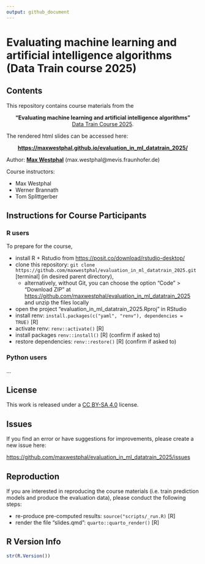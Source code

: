 ```yaml
---
output: github_document
---
```


# Evaluating machine learning and artificial intelligence algorithms (Data Train course 2025)

<!-- badges: start -->
<!-- badges: end -->


## Contents

This repository contains course materials from the 

<center>

**"Evaluating machine learning and artificial intelligence algorithms"** </br>
[Data Train Course 2025](https://www.bremen-research.de/data-train/courses/course-catalogue/course-details?event_id=45). 

</center>

The rendered html slides can be accessed here:
<center>

**<https://maxwestphal.github.io/evaluation_in_ml_datatrain_2025/>**

</center>

Author: [**Max Westphal**](https://www.linkedin.com/in/maxwestphal/) (max.westphal@mevis.fraunhofer.de)

Course instructors:

- Max Westphal
- Werner Brannath
- Tom Splittgerber

## Instructions for Course Participants

### R users

To prepare for the course,

- install R + Rstudio from <https://posit.co/download/rstudio-desktop/>
- clone this repository: `git clone https://github.com/maxwestphal/evaluation_in_ml_datatrain_2025.git` [terminal] (in desired parent directory),
  - alternatively, without Git, you can choose the option "Code" > "Download ZIP" at [https://github.com/maxwestphal/evaluation_in_ml_datatrain_2025](https://github.com/maxwestphal/evaluation_in_ml_datatrain_2025) and unzip the files locally
- open the project "evaluation_in_ml_datatrain_2025.Rproj" in RStudio
- install renv: `install.packages(c("yaml", "renv"), dependencies = TRUE)` [R]
- activate renv: `renv::activate()` [R]
- install packages `renv::install()` [R] (confirm if asked to)
- restore dependencies: `renv::restore()` [R] (confirm if asked to)

### Python users

...


## License

This work is released under a [CC BY-SA 4.0](https://creativecommons.org/licenses/by-sa/4.0/) license.


## Issues

If you find an error or have suggestions for improvements, please create a new issue here:

<https://github.com/maxwestphal/evaluation_in_ml_datatrain_2025/issues>

## Reproduction

If you are interested in reproducing the course materials (i.e. train prediction models and produce the evaluation data), please conduct the following steps:

- re-produce pre-computed results: `source("scripts/_run.R)` [R]
- render the file "slides.qmd": `quarto::quarto_render()` [R]


## R Version Info

```r
str(R.Version())
```






